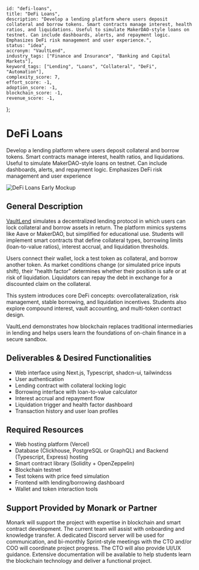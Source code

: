     id: "defi-loans",
    title: "DeFi Loans",
    description: "Develop a lending platform where users deposit collateral and borrow tokens. Smart contracts manage interest, health ratios, and liquidations. Useful to simulate MakerDAO-style loans on testnet. Can include dashboards, alerts, and repayment logic. Emphasizes DeFi risk management and user experience.",
    status: "idea",
    accronym: "VaultLend",
    industry_tags: ["Finance and Insurance", "Banking and Capital Markets"],
    keyword_tags: ["Lending", "Loans", "Collateral", "DeFi", "Automation"],
    complexity_score: 7,
    effort_score: -1,
    adoption_score: -1,
    blockchain_score: -1,
    revenue_score: -1,
};

# DeFi Loans

Develop a lending platform where users deposit collateral and borrow tokens. Smart contracts manage interest, health ratios, and liquidations. Useful to simulate MakerDAO-style loans on testnet. Can include dashboards, alerts, and repayment logic. Emphasizes DeFi risk management and user experience

![DeFi Loans Early Mockup](/images/project/defi-loans.jpg)

## General Description

[VaultLend](https://vaultlend.monark.io) simulates a decentralized lending protocol in which users can lock collateral and borrow assets in return. The platform mimics systems like Aave or MakerDAO, but simplified for educational use. Students will implement smart contracts that define collateral types, borrowing limits (loan-to-value ratios), interest accrual, and liquidation thresholds.

Users connect their wallet, lock a test token as collateral, and borrow another token. As market conditions change (or simulated price inputs shift), their "health factor" determines whether their position is safe or at risk of liquidation. Liquidators can repay the debt in exchange for a discounted claim on the collateral.

This system introduces core DeFi concepts: overcollateralization, risk management, stable borrowing, and liquidation incentives. Students also explore compound interest, vault accounting, and multi-token contract design.

VaultLend demonstrates how blockchain replaces traditional intermediaries in lending and helps users learn the foundations of on-chain finance in a secure sandbox.

## Deliverables & Desired Functionalities

- Web interface using Next.js, Typescript, shadcn-ui, tailwindcss
- User authentication 
- Lending contract with collateral locking logic
- Borrowing interface with loan-to-value calculator
- Interest accrual and repayment flow
- Liquidation trigger and health factor dashboard
- Transaction history and user loan profiles

## Required Resources

- Web hosting platform (Vercel)
- Database (Clickhouse, PostgreSQL or GraphQL) and Backend (Typescript, Express) hosting
- Smart contract library (Solidity + OpenZeppelin)
- Blockchain testnet
- Test tokens with price feed simulation
- Frontend with lending/borrowing dashboard
- Wallet and token interaction tools

## Support Provided by Monark or Partner

Monark will support the project with expertise in blockchain and smart contract development. The current team will assist with onboarding and knowledge transfer. A dedicated Discord server will be used for communication, and bi-monthly Sprint-style meetings with the CTO and/or COO will coordinate project progress. The CTO will also provide UI/UX guidance. Extensive documentation will be available to help students learn the blockchain technology and deliver a functional project.